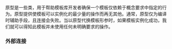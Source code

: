 {{title|原型（archetype）}}
{{cpp/language/navbar}}

原型是一些类，用于帮助模板库开发者确保一个模板仅依赖于概念要求中指定的行为。原型提供使模板可以实例化的最少量的操作而再无其他。通常，原型仅为编译时辅助手段，且连接会失败。当以原型代换模板形参时，如果模板实例化成功，我们就可以得知此模板并未使用任何未明确要求的操作。

===外部连接===
{{elink begin}}
{{elink|David Vandevoorde, Nicolai M. Josuttis, Douglas Gregor (2017), [http://tmplbook.com/ ''C++ Templates - The Complete Guide, 2nd Edition'']}}
{{elink|David Abrahams, Douglas Gregor (2011), [http://www.generic-programming.org/languages/cpp/techniques.html ''Generic Programming in C++: Techniques'']}}
{{elink end}}